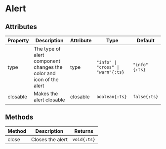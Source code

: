 

# Alert

<ComponentPreview name="alert" />

## Attributes
Property | Description | Attribute | Type | Default
--- | --- | --- | --- | ---
type | The type of alert component changes the color and icon of the alert | type | `"info" \| "cross" \| "warn"{:ts}` | `"info"{:ts}`
closable | Makes the alert closable | closable | `boolean{:ts}` | `false{:ts}`

## Methods
Method | Description | Returns
--- | --- | ---
close | Closes the alert | `void{:ts}`

